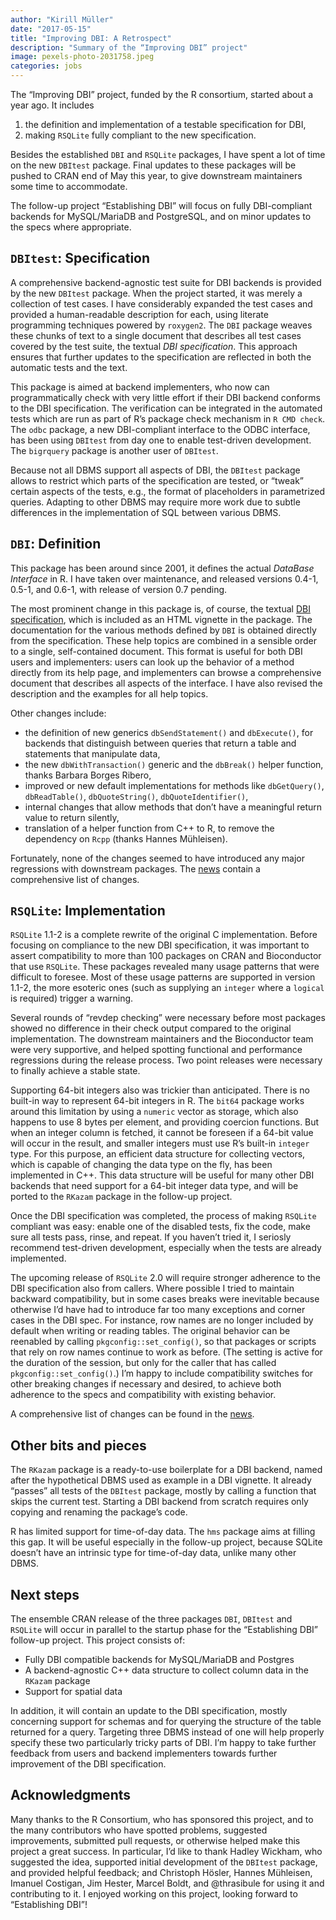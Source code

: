 ```yaml
---
author: "Kirill Müller"
date: "2017-05-15"
title: "Improving DBI: A Retrospect"
description: "Summary of the “Improving DBI” project"
image: pexels-photo-2031758.jpeg
categories: jobs
---
```


The "Improving DBI" project, funded by the R consortium, started about a year ago.
It includes

1. the definition and implementation of a testable specification for DBI,
2. making `RSQLite` fully compliant to the new specification.

Besides the established `DBI` and `RSQLite` packages, I have spent a lot of time on the new `DBItest` package.
Final updates to these packages will be pushed to CRAN end of May this year, to give downstream maintainers some time to accommodate.

The follow-up project "Establishing DBI" will focus on fully DBI-compliant backends for MySQL/MariaDB and PostgreSQL, and on minor updates to the specs where appropriate.


## `DBItest`: Specification

A comprehensive backend-agnostic test suite for DBI backends is provided by the new `DBItest` package.
When the project started, it was merely a collection of test cases.
I have considerably expanded the test cases and provided a human-readable description for each, using literate programming techniques powered by `roxygen2`.
The `DBI` package weaves these chunks of text to a single document that describes all test cases covered by the test suite, the textual *DBI specification*.
This approach ensures that further updates to the specification are reflected in both the automatic tests and the text.

This package is aimed at backend implementers, who now can programmatically check with very little effort if their DBI backend conforms to the DBI specification.
The verification can be integrated in the automated tests which are run as part of R's package check mechanism in `R CMD check`.
The `odbc` package, a new DBI-compliant interface to the ODBC interface, has been using `DBItest` from day one to enable test-driven development.
The `bigrquery` package is another user of `DBItest`.

Because not all DBMS support all aspects of DBI, the `DBItest` package allows to restrict which parts of the specification are tested, or "tweak" certain aspects of the tests, e.g., the format of placeholders in parametrized queries.
Adapting to other DBMS may require more work due to subtle differences in the implementation of SQL between various DBMS.


## `DBI`: Definition

This package has been around since 2001, it defines the actual *DataBase Interface* in R.
I have taken over maintenance, and released versions 0.4-1, 0.5-1, and 0.6-1, with release of version 0.7 pending.

The most prominent change in this package is, of course, the textual [DBI specification](https://cran.r-project.org/web/packages/DBI/vignettes/spec.html), which is included as an HTML vignette in the package.
The documentation for the various methods defined by `DBI` is obtained directly from the specification.
These help topics are combined in a sensible order to a single, self-contained document.
This format is useful for both DBI users and implementers: users can look up the behavior of a method directly from its help page, and implementers can browse a comprehensive document that describes all aspects of the interface.
I have also revised the description and the examples for all help topics.

Other changes include:

- the definition of new generics `dbSendStatement()` and `dbExecute()`, for backends that distinguish between queries that return a table and statements that manipulate data,
- the new `dbWithTransaction()` generic and the `dbBreak()` helper function, thanks Barbara Borges Ribero,
- improved or new default implementations for methods like `dbGetQuery()`, `dbReadTable()`, `dbQuoteString()`, `dbQuoteIdentifier()`,
- internal changes that allow methods that don't have a meaningful return value to return silently,
- translation of a helper function from C++ to R, to remove the dependency on `Rcpp` (thanks Hannes Mühleisen).

Fortunately, none of the changes seemed to have introduced any major regressions with downstream packages.
The [news](https://github.com/rstats-db/DBI/blob/master/NEWS.md) contain a comprehensive list of changes.


## `RSQLite`: Implementation

`RSQLite` 1.1-2 is a complete rewrite of the original C implementation.
Before focusing on compliance to the new DBI specification, it was important to assert compatibility to more than 100 packages on CRAN and Bioconductor that use `RSQLite`.
These packages revealed many usage patterns that were difficult to foresee.
Most of these usage patterns are supported in version 1.1-2, the more esoteric ones (such as supplying an `integer` where a `logical` is required) trigger a warning.

Several rounds of "revdep checking" were necessary before most packages showed no difference in their check output compared to the original implementation.
The downstream maintainers and the Bioconductor team were very supportive, and helped spotting functional and performance regressions during the release process.
Two point releases were necessary to finally achieve a stable state.

Supporting 64-bit integers also was trickier than anticipated.
There is no built-in way to represent 64-bit integers in R.
The `bit64` package works around this limitation by using a `numeric` vector as storage, which also happens to use 8 bytes per element, and providing coercion functions.
But when an integer column is fetched, it cannot be foreseen if a 64-bit value will occur in the result, and smaller integers must use R's built-in `integer` type.
For this purpose, an efficient data structure for collecting vectors, which is capable of changing the data type on the fly, has been implemented in C++.
This data structure will be useful for many other DBI backends that need support for a 64-bit integer data type, and will be ported to the `RKazam` package in the follow-up project.

Once the DBI specification was completed, the process of making `RSQLite` compliant was easy: enable one of the disabled tests, fix the code, make sure all tests pass, rinse, and repeat.
If you haven't tried it, I seriosly recommend test-driven development, especially when the tests are already implemented.

The upcoming release of `RSQLite` 2.0 will require stronger adherence to the DBI specification also from callers.
Where possible I tried to maintain backward compatibility, but in some cases breaks were inevitable because otherwise I'd have had to introduce far too many exceptions and corner cases in the DBI spec.
For instance, row names are no longer included by default when writing or reading tables.
The original behavior can be reenabled by calling `pkgconfig::set_config()`, so that packages or scripts that rely on row names continue to work as before.
(The setting is active for the duration of the session, but only for the caller that has called `pkgconfig::set_config()`.)
I'm happy to include compatibility switches for other breaking changes if necessary and desired, to achieve both adherence to the specs and compatibility with existing behavior.

A comprehensive list of changes can be found in the [news](https://github.com/rstats-db/RSQLite/blob/master/NEWS.md).


## Other bits and pieces

The `RKazam` package is a ready-to-use boilerplate for a DBI backend, named after the hypothetical DBMS used as example in a DBI vignette.
It already "passes" all tests of the `DBItest` package, mostly by calling a function that skips the current test.
Starting a DBI backend from scratch requires only copying and renaming the package's code.

R has limited support for time-of-day data.
The `hms` package aims at filling this gap.
It will be useful especially in the follow-up project, because SQLite doesn't have an intrinsic type for time-of-day data, unlike many other DBMS.


## Next steps

The ensemble CRAN release of the three packages `DBI`, `DBItest` and `RSQLite` will occur in parallel to the startup phase for the "Establishing DBI" follow-up project.
This project consists of:

- Fully DBI compatible backends for MySQL/MariaDB and Postgres
- A backend-agnostic C++ data structure to collect column data in the `RKazam` package
- Support for spatial data

In addition, it will contain an update to the DBI specification, mostly concerning support for schemas and for querying the structure of the table returned for a query.
Targeting three DBMS instead of one will help properly specify these two particularly tricky parts of DBI.
I'm happy to take further feedback from users and backend implementers towards further improvement of the DBI specification.


## Acknowledgments

Many thanks to the R Consortium, who has sponsored this project, and to the many contributors who have spotted problems, suggested improvements, submitted pull requests, or otherwise helped make this project a great success.
In particular, I'd like to thank Hadley Wickham, who suggested the idea, supported initial development of the `DBItest` package, and provided helpful feedback; and Christoph Hösler, Hannes Mühleisen, Imanuel Costigan, Jim Hester, Marcel Boldt, and @thrasibule for using it and contributing to it.
I enjoyed working on this project, looking forward to "Establishing DBI"!
